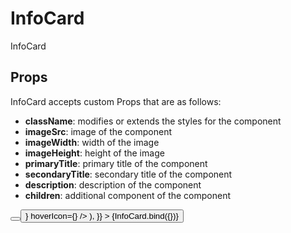 
<Meta title="components/molecules/InfoCard" decorators={[withDesign]} />

# InfoCard

InfoCard

## Props

InfoCard accepts custom Props that are as follows:

- <b>className</b>: modifies or extends the styles for the component
- <b>imageSrc</b>: image of the component
- <b>imageWidth</b>: width of the image
- <b>imageHeight</b>: height of the image
- <b>primaryTitle</b>: primary title of the component
- <b>secondaryTitle</b>: secondary title of the component
- <b>description</b>: description of the component
- <b>children</b>: additional component of the component

<Canvas>
  <Story
    name="InfoCard"
    parameters={{
      design: {
        type: 'figma',
        url: '',
      },
    }}
    args={{
      className: 'w-96',
      primaryTitle: 'Lorem Ipsum',
      secondaryTitle: 'Lorem Ipsum',
      description:
        'Lorem ipsum dolor sit amet, consectetur adipiscing elit. Sed iaculis turpis arcu, id ultricies sem tincidunt vitae.',
      imageSrc: swimmingPool50m,
      imageWidth: '179',
      imageHeight: '200',
      children: (
        <div className="flex justify-between">
          <Button className="w-32 py-2.5" />
          <Button className="w-32 py-2.5" variant="secondary" icon={<ChevronRight />} hoverIcon={<ArrowRight />} />
        </div>
      ),
    }}
  >
    {InfoCard.bind({})}
  </Story>
</Canvas>

<ArgsTable of={InfoCard} />
